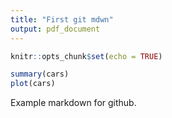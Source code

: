 ```yaml
---
title: "First git mdwn"
output: pdf_document
---
```


```r
knitr::opts_chunk$set(echo = TRUE)
```

```r
summary(cars)
plot(cars)
```
Example markdown for github.

